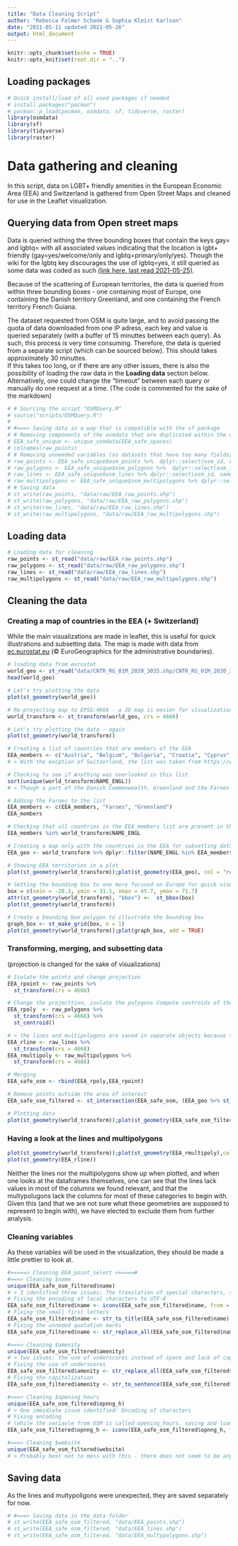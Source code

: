 ```yaml
---
title: "Data Cleaning Script"
author: "Rebecca Folmer Schade & Sophia Kleist Karlson"
date: "2021-05-11 updated 2021-05-26"
output: html_document
---
```


```r
knitr::opts_chunk$set(echo = TRUE)
knitr::opts_knit$set(root.dir = "..")
```

## Loading packages 
```r
# Quick install/load of all used packages if needed 
# install.packages("pacman")
# pacman::p_load(pacman, osmdata, sf, tidyverse, raster)
library(osmdata)
library(sf)
library(tidyverse)
library(raster)
```

# Data gathering and cleaning 
In this script, data on LGBT+ friendly amenities in the European Economic Area (EEA) and Switzerland is gathered from Open Street Maps and cleaned for use in the Leaflet visualization.

## Querying data from Open street maps
Data is queried withing the three bounding boxes that contain the keys gay= and lgbtq= with all associated values indicating that the location is lgbt+ friendly (gay=yes/welcome/only and lgbtq=primary/only/yes). Though the wiki for the lgbtq key discourages the use of lgbtq=yes, it still queried as some data was coded as such [(link here, last read 2021-05-25)](https://wiki.openstreetmap.org/wiki/Key:lgbtq).  

Because of the scattering of European territories, the data is queried from within three bounding boxes - one containing most of Europe, one containing the Danish territory Greenland, and one containing the French territory French Guiana.  

The dataset requested from OSM is quite large, and to avoid passing the quota of data downloaded from one IP adress, each key and value is queried separately (with a buffer of 15 minuttes between each query). As such, this process is very time consuming. Therefore, the data is queried from a separate script (which can be sourced below). This should takes approximately 30 minuttes.  
If this takes too long, or if there are any other issues, there is also the possibility of loading the raw data in the **Loading data** section below.   
Alternatively, one could change the "timeout" between each query or manually do one request at a time.
(The code is commented for the sake of the markdown)

```r
# # Sourcing the script "OSMQuery.R"
# source("scripts/OSMQuery.R")
# 
# #===> Saving data in a way that is compatible with the sf package
# # Removing components of the osmdata that are duplicated within the object
# EEA_safe_unique <- unique_osmdata(EEA_safe_spaces)
# colnames(raw_points)
# # Removing unneeded variables (as datasets that have too many fields/columns are hard to save)
# raw_points <- EEA_safe_unique$osm_points %>%  dplyr::select(osm_id, name, amenity, opening_hours, website)
# raw_polygons <- EEA_safe_unique$osm_polygons %>%  dplyr::select(osm_id, name, amenity, opening_hours, website)
# raw_lines <- EEA_safe_unique$osm_lines %>% dplyr::select(osm_id, name, amenity, opening_hours, website)
# raw_multipolygons <- EEA_safe_unique$osm_multipolygons %>% dplyr::select(osm_id, name, amenity)
# # Saving data
# st_write(raw_points, "data/raw/EEA_raw_points.shp")
# st_write(raw_polygons, "data/raw/EEA_raw_polygons.shp")
# st_write(raw_lines, "data/raw/EEA_raw_lines.shp")
# st_write(raw_multipolygons, "data/raw/EEA_raw_multipolygons.shp")
```

## Loading data

```r
# Loading data for cleaning 
raw_points <- st_read("data/raw/EEA_raw_points.shp")
raw_polygons <- st_read("data/raw/EEA_raw_polygons.shp")
raw_lines <- st_read("data/raw/EEA_raw_lines.shp")
raw_multipolygons <- st_read("data/raw/EEA_raw_multipolygons.shp")
```

## Cleaning the data
### Creating a map of countries in the EEA (+ Switzerland)
While the main visualizations are made in leaflet, this is useful for quick illustrations and subsetting data. 
The map is made with data from [ec.eurostat.eu](https://ec.europa.eu/eurostat/web/gisco/geodata/reference-data/administrative-units-statistical-units/countries) (© EuroGeographics for the administrative boundaries). 

```r
# loading data from eurostat 
world_geo <- st_read("data/CNTR_RG_01M_2020_3035.shp/CNTR_RG_01M_2020_3035.shp")
head(world_geo)

# Let's try plotting the data 
plot(st_geometry(world_geo))

# Re-projecting map to EPSG:4668 - a 2D map is easier for visualization purposes
world_transform <- st_transform(world_geo, crs = 4668)

# Let's try plotting the data - again
plot(st_geometry(world_transform))

# Creating a list of countries that are members of the EEA 
EEA_members <- c("Austria", "Belgium", "Bulgaria", "Croatia", "Cyprus", "Czechia", "Denmark", "Estonia", "Finland", "France", "Germany", "Greece", "Hungary", "Iceland", "Ireland", "Italy", "Latvia", "Liechtenstein", "Lithuania", "Luxembourg", "Malta", "Netherlands", "Norway", "Poland", "Portugal", "Romania", "Slovakia", "Slovenia", "Spain", "Sweden", "Switzerland")
# > With the excption of Switzerland, the list was taken from https://ec.europa.eu/eurostat/statistics-explained/index.php?title=Glossary:European_Economic_Area_(EEA) (2021-05-25)

# Checking to see if Anything was overlooked in this list 
sort(unique(world_transform$NAME_ENGL))
# > Though a part of the Danish Commonwealth, Greenland and the Faroes have their own entries in the dataset 

# Adding the Faroes to the list 
EEA_members <- c(EEA_members, "Faroes", "Greenland")
EEA_members

# Checking that all countries in the EEA_members list are present in the dataset 
EEA_members %in% world_transform$NAME_ENGL

# Creating a map only with the countries in the EEA for subsetting data later on
EEA_geo <- world_transform %>% dplyr::filter(NAME_ENGL %in% EEA_members)

# Showing EEA territories in a plot 
plot(st_geometry(world_transform));plot(st_geometry(EEA_geo), col = "red", fil = "red", add = TRUE)

# Setting the bounding box to one more focused on Europe for quick visualizations
box = c(xmin = -28.3, ymin = 31.1, xmax = 45.7, ymax = 71.7)
attr(st_geometry(world_transform), "bbox") <-  st_bbox(box)
plot(st_geometry(world_transform))

# Create a bounding box polygon to illustrate the bounding box
graph_box <- st_make_grid(box, n = 1)
plot(st_geometry(world_transform));plot(graph_box, add = TRUE)
```


### Transforming, merging, and subsetting data 
(projection is changed for the sake of visualizations)

```r
# Isolate the points and change projection 
EEA_rpoint <- raw_points %>%
  st_transform(crs = 4668) 

# Change the projecttion, isolate the polygons Compute centroids of the polygons, and store data as points 
EEA_rpoly  <- raw_polygons %>% 
  st_transform(crs = 4668) %>% 
  st_centroid()

# > the lines and multipolygons are saved in separate objects because thay are unexpected in the query, and will be examined separately 
EEA_rline <- raw_lines %>% 
  st_transform(crs = 4668)
EEA_rmultipoly <- raw_multipolygons %>% 
  st_transform(crs = 4668)

# Merging
EEA_safe_osm <- rbind(EEA_rpoly,EEA_rpoint)

# Remove points outside the area of interest
EEA_safe_osm_filtered <- st_intersection(EEA_safe_osm, (EEA_geo %>% st_geometry() %>% st_union()))

# Plotting data 
plot(st_geometry(world_transform));plot(st_geometry(EEA_safe_osm_filtered),col = "red", add = TRUE)
```

### Having a look at the lines and multipolygons 

```r
plot(st_geometry(world_transform));plot(st_geometry(EEA_rmultipoly),col = "red", add = TRUE)
plot(st_geometry(EEA_rline))
```

Neither the lines nor the multipolygons show up when plotted, and when one looks at the dataframes themselves, one can see that the lines lack values in most of the columns we found relevant, and that the multypolugons lack the columns for most of these categories to begin with. Given this (and that we are not sure what these geometries are supposed to represent to begin with), we have elected to exclude them from further analysis. 

### Cleaning variables 
As these variables will be used in the visualization, they should be made a little prettier to look at. 

```r
#=====> Cleaning EEA_point_select <=====#
#===> Cleaning $name
unique(EEA_safe_osm_filtered$name)
# > I identified three issues: The translation of special characters, some entries with small first letters, and the use of quetation marks. 
# Fixing the encoding of local characters to UTF-8
EEA_safe_osm_filtered$name <- iconv(EEA_safe_osm_filtered$name, from = "UTF-8", to = "UTF-8")
# Fixing the small first letters 
EEA_safe_osm_filtered$name <- str_to_title(EEA_safe_osm_filtered$name)
# Fixing the unneded quotation marks
EEA_safe_osm_filtered$name <- str_replace_all(EEA_safe_osm_filtered$name, pattern = "\"", replacement = "")

#===> Cleaning $amenity
unique(EEA_safe_osm_filtered$amenity)
# > two issues: the use of underscores instead of space and lack of capitalization
# Fixing the use of underscores 
EEA_safe_osm_filtered$amenity <- str_replace_all(EEA_safe_osm_filtered$amenity, pattern = "_", replacement = " ")
# Fixing the capitalization 
EEA_safe_osm_filtered$amenity <- str_to_sentence(EEA_safe_osm_filtered$amenity)

#===> Cleaning $opening_hours
unique(EEA_safe_osm_filtered$opnng_h)
# > One immidiate issue identified: Encoding of characters
# Fixing encoding 
# (while the variavle from OSM is called opening_hours, saving and loading the data using read_sf changes it to opnng_h)
EEA_safe_osm_filtered$opnng_h <- iconv(EEA_safe_osm_filtered$opnng_h, from = "UTF-8", to = "UTF-8")

#===> Cleaning $website
unique(EEA_safe_osm_filtered$website)
# > Probably best not to mess with this - there does not seem to be any obvious issues
```

## Saving data 
As the lines and multypoligons were unexpected, they are saved separately for now.

```r
# #===> Saving data in the data folder 
# st_write(EEA_safe_osm_filtered, "data/EEA_points.shp")
# st_write(EEA_safe_osm_filtered, "data/EEA_lines.shp")
# st_write(EEA_safe_osm_filtered, "data/EEA_multypolygons.shp")
```
